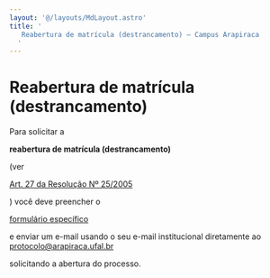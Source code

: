 ```yaml
---
layout: '@/layouts/MdLayout.astro'
title: '
   Reabertura de matrícula (destrancamento) — Campus Arapiraca
  '
---
```






Reabertura de matrícula (destrancamento)
========================================











 Para solicitar a
 


**reabertura de matrícula (destrancamento)** 

 (ver
 
<a href="https://ufal.br/estudante/graduacao/normas/documentos/resolucoes/resolucao_25_2005_CEPE">
 Art. 27 da Resolução Nº 25/2005
</a>


 ) você deve preencher o
 
<a href="https://ufal.br/estudante/documentos/formularios/matricula/requerimento-para-reabertura-de-matricula-drca/">
 formulário específico
</a>




 e enviar um e-mail usando o seu e-mail institucional diretamente ao
 <a href="mailto:protocolo@arapiraca.ufal.br?subject=Reabertura%20de%20matr%C3%ADcula%20(destrancamento)" rel="noopener" target="_blank">
 protocolo@arapiraca.ufal.br
</a>

 solicitando a abertura do processo.
 













